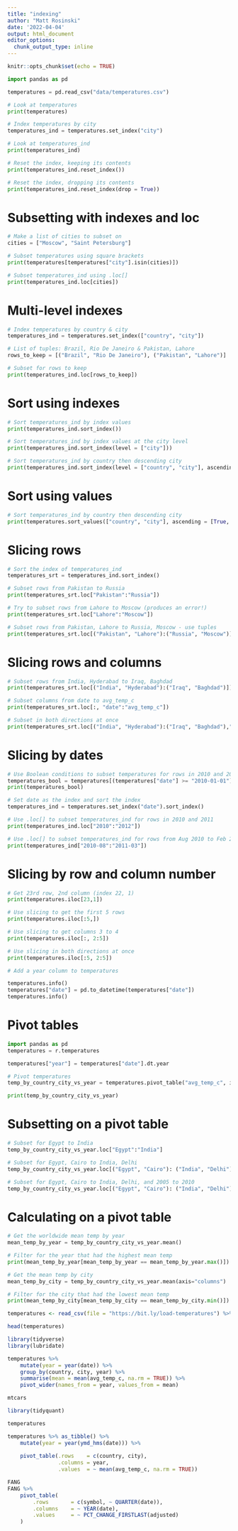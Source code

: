 ```yaml
---
title: "indexing"
author: "Matt Rosinski"
date: '2022-04-04'
output: html_document
editor_options: 
  chunk_output_type: inline
---
```


```r
knitr::opts_chunk$set(echo = TRUE)
```

```python
import pandas as pd

temperatures = pd.read_csv("data/temperatures.csv")

# Look at temperatures
print(temperatures)

# Index temperatures by city
temperatures_ind = temperatures.set_index("city")

# Look at temperatures_ind
print(temperatures_ind)

# Reset the index, keeping its contents
print(temperatures_ind.reset_index())

# Reset the index, dropping its contents
print(temperatures_ind.reset_index(drop = True))
```

# Subsetting with indexes and loc
```python
# Make a list of cities to subset on
cities = ["Moscow", "Saint Petersburg"]

# Subset temperatures using square brackets
print(temperatures[temperatures["city"].isin(cities)])

# Subset temperatures_ind using .loc[]
print(temperatures_ind.loc[cities])
```

# Multi-level indexes
```python
# Index temperatures by country & city
temperatures_ind = temperatures.set_index(["country", "city"])

# List of tuples: Brazil, Rio De Janeiro & Pakistan, Lahore
rows_to_keep = [("Brazil", "Rio De Janeiro"), ("Pakistan", "Lahore")]

# Subset for rows to keep
print(temperatures_ind.loc[rows_to_keep])
```

# Sort using indexes
```python
# Sort temperatures_ind by index values
print(temperatures_ind.sort_index())

# Sort temperatures_ind by index values at the city level
print(temperatures_ind.sort_index(level = ["city"]))

# Sort temperatures_ind by country then descending city
print(temperatures_ind.sort_index(level = ["country", "city"], ascending = [True, False]))
```

# Sort using values
```python

# Sort temperatures_ind by country then descending city
print(temperatures.sort_values(["country", "city"], ascending = [True, False]))
```

# Slicing rows
```python
# Sort the index of temperatures_ind
temperatures_srt = temperatures_ind.sort_index()

# Subset rows from Pakistan to Russia
print(temperatures_srt.loc["Pakistan":"Russia"])

# Try to subset rows from Lahore to Moscow (produces an error!)
print(temperatures_srt.loc["Lahore":"Moscow"])

# Subset rows from Pakistan, Lahore to Russia, Moscow - use tuples
print(temperatures_srt.loc[("Pakistan", "Lahore"):("Russia", "Moscow")])

```

# Slicing rows and columns
```python
# Subset rows from India, Hyderabad to Iraq, Baghdad
print(temperatures_srt.loc[("India", "Hyderabad"):("Iraq", "Baghdad")])

# Subset columns from date to avg_temp_c
print(temperatures_srt.loc[:, "date":"avg_temp_c"])

# Subset in both directions at once
print(temperatures_srt.loc[("India", "Hyderabad"):("Iraq", "Baghdad"),"date":"avg_temp_c"])
```

# Slicing by dates
```python
# Use Boolean conditions to subset temperatures for rows in 2010 and 2011
temperatures_bool = temperatures[(temperatures["date"] >= "2010-01-01") & (temperatures["date" ]<= "2011-12-31")]
print(temperatures_bool)

# Set date as the index and sort the index
temperatures_ind = temperatures.set_index("date").sort_index()

# Use .loc[] to subset temperatures_ind for rows in 2010 and 2011
print(temperatures_ind.loc["2010":"2012"])

# Use .loc[] to subset temperatures_ind for rows from Aug 2010 to Feb 2011
print(temperatures_ind["2010-08":"2011-03"])
```

# Slicing by row and column number
```python
# Get 23rd row, 2nd column (index 22, 1)
print(temperatures.iloc[23,1])

# Use slicing to get the first 5 rows
print(temperatures.iloc[:5,])

# Use slicing to get columns 3 to 4
print(temperatures.iloc[:, 2:5])

# Use slicing in both directions at once
print(temperatures.iloc[:5, 2:5])
```


```python
# Add a year column to temperatures

temperatures.info()
temperatures["date"] = pd.to_datetime(temperatures["date"])
temperatures.info()

```

# Pivot tables
```python
import pandas as pd
temperatures = r.temperatures

temperatures["year"] = temperatures["date"].dt.year

# Pivot temperatures
temp_by_country_city_vs_year = temperatures.pivot_table("avg_temp_c", index = ["country", "city"], columns = "year")

print(temp_by_country_city_vs_year)
```

# Subsetting on a pivot table
```python
# Subset for Egypt to India
temp_by_country_city_vs_year.loc["Egypt":"India"]

# Subset for Egypt, Cairo to India, Delhi
temp_by_country_city_vs_year.loc[("Egypt", "Cairo"): ("India", "Delhi")]

# Subset for Egypt, Cairo to India, Delhi, and 2005 to 2010
temp_by_country_city_vs_year.loc[("Egypt", "Cairo"): ("India", "Delhi"), 2005:2010]

```

# Calculating on a pivot table
```python
# Get the worldwide mean temp by year
mean_temp_by_year = temp_by_country_city_vs_year.mean()

# Filter for the year that had the highest mean temp
print(mean_temp_by_year[mean_temp_by_year == mean_temp_by_year.max()])

# Get the mean temp by city
mean_temp_by_city = temp_by_country_city_vs_year.mean(axis="columns")

# Filter for the city that had the lowest mean temp
print(mean_temp_by_city[mean_temp_by_city == mean_temp_by_city.min()])
```


```r
temperatures <- read_csv(file = "https://bit.ly/load-temperatures") %>% select(-...1)

head(temperatures)
```

```r
library(tidyverse)
library(lubridate)

temperatures %>%
    mutate(year = year(date)) %>% 
    group_by(country, city, year) %>%
    summarise(mean = mean(avg_temp_c, na.rm = TRUE)) %>%
    pivot_wider(names_from = year, values_from = mean)

```


```r
mtcars

```

```r
library(tidyquant)

temperatures

temperatures %>% as_tibble() %>%
    mutate(year = year(ymd_hms(date))) %>% 
    
    pivot_table(.rows    = c(country, city),
                .columns = year, 
                .values  = ~ mean(avg_temp_c, na.rm = TRUE))

FANG
FANG %>%
    pivot_table(
        .rows       = c(symbol, ~ QUARTER(date)),
        .columns    = ~ YEAR(date),
        .values     = ~ PCT_CHANGE_FIRSTLAST(adjusted)
    )
```

